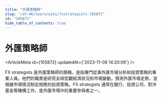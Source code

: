 ```yaml
---
title: "外匯策略師"
slug: "/zh-HK/learn/wiki/fxstrategists-105872"
id: "105872"
hide_table_of_contents: true
---
```



<Breadcrumbs current="外匯策略師" />

# 外匯策略師

<ArticleMeta id={105872} updatedAt={'2023-11-08 14:20:06'} />
<div className='border-solid border-b border-t-0 my-4 border-[var(--ifm-color-gray-300)]' />

FX strategists 是外匯策略師的簡稱，是指專門從事外匯市場分析和投資策略的專業人員。他們的職責是研究全球宏觀經濟狀況和市場變動，預測外匯市場走勢，並根據市場情況制定相應的投資策略。FX strategists 通常在銀行、投資公司、對沖基金等機構工作，是外匯市場中的重要參與者之一。

